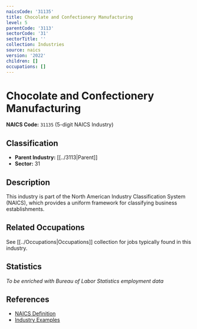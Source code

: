 ```yaml
---
naicsCode: '31135'
title: Chocolate and Confectionery Manufacturing
level: 5
parentCode: '3113'
sectorCode: '31'
sectorTitle: ''
collection: Industries
source: naics
version: '2022'
children: []
occupations: []
---
```

# Chocolate and Confectionery Manufacturing

**NAICS Code:** `31135` (5-digit NAICS Industry)

## Classification

- **Parent Industry:** [[../3113|Parent]]
- **Sector:** 31

## Description

This industry is part of the North American Industry Classification System (NAICS), which provides a uniform framework for classifying business establishments.

## Related Occupations

See [[../Occupations|Occupations]] collection for jobs typically found in this industry.

## Statistics

*To be enriched with Bureau of Labor Statistics employment data*

## References

- [NAICS Definition](https://www.census.gov/naics/)
- [Industry Examples](https://www.census.gov/naics/2022NAICS/)
